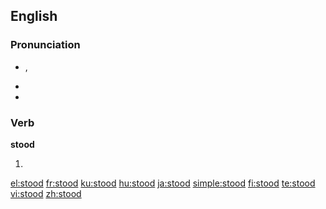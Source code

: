 ==English==

{{rank|poor|present|water|260|stood|large|within|room}}

===Pronunciation===
* {{IPA|/'stʊd/}}, {{SAMPA|/"stUd/}}
* {{audio|en-us-stood.ogg|Audio (US)}}
* {{rhymes|ʊd}}

===Verb===
'''stood'''

# {{past of|[[stand]]}}

[[el:stood]]
[[fr:stood]]
[[ku:stood]]
[[hu:stood]]
[[ja:stood]]
[[simple:stood]]
[[fi:stood]]
[[te:stood]]
[[vi:stood]]
[[zh:stood]]